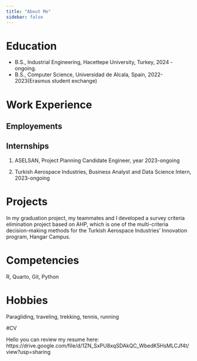 ```yaml
---
title: "About Me"
sidebar: false 
---
```


# Education

-   B.S., Industrial Engineering, Hacettepe University, Turkey, 2024 - ongoing.
-   B.S., Computer Science, Universidad de Alcala, Spain, 2022-2023(Erasmus student exchange)

# Work Experience

## Employements

## Internships

1.  ASELSAN, Project Planning Candidate Engineer, year 2023-ongoing

2.  Turkish Aerospace Industries, Business Analyst and Data Science Intern, 2023-ongoing

# Projects

In my graduation project, my teammates and I developed a survey criteria elimination project based on AHP, which is one of the multi-criteria decision-making methods for the Turkish Aerospace Industries' Innovation program, Hangar Campus.

# Competencies
R, Quarto, Git, Python

# Hobbies
Paragliding, traveling, trekking, tennis, running

#CV

Hello you can review my resume here: https://drive.google.com/file/d/1ZN_SxPU8xqSDAkQC_WbedK5HsMLCJf4t/view?usp=sharing
